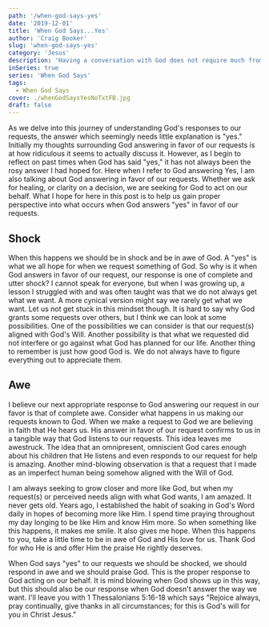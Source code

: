 ```yaml
---
path: '/when-god-says-yes'
date: '2019-12-01'
title: 'When God Says...Yes'
author: 'Craig Booker'
slug: 'when-god-says-yes'
category: 'Jesus'
description: 'Having a conversation with God does not require much from us. Knowing what to do with God’s answers is another thing. Once you get past the actual act of prayer, knowing what to do with God’s answers is what is truly hard. A large part of understanding prayer has less to do with the actual act and more of understanding how God works.'
inSeries: true
series: 'When God Says'
tags:
  - When God Says
cover: ./whenGodSaysYesNoTxtFB.jpg
draft: false
---
```


As we delve into this journey of understanding God's responses to our requests, the answer which seemingly needs little explanation is "yes." Initially my thoughts surrounding God answering in favor of our requests is at how ridiculous it seems to actually discuss it. However, as I begin to reflect on past times when God has said "yes," it has not always been the rosy answer I had hoped for. Here when I refer to God answering Yes, I am also talking about God answering in favor of our requests. Whether we ask for healing, or clarity on a decision, we are seeking for God to act on our behalf. What I hope for here in this post is to help us gain proper perspective into what occurs when God answers "yes" in favor of our requests.

## Shock

When this happens we should be in shock and be in awe of God. A "yes" is what we all hope for when we request something of God. So why is it when God answers in favor of our request, our response is one of complete and utter shock? I cannot speak for everyone, but when I was growing up, a lesson I struggled with and was often taught was that we do not always get what we want. A more cynical version might say we rarely get what we want. Let us not get stuck in this mindset though. It is hard to say why God grants some requests over others, but I think we can look at some possibilities. One of the possibilities we can consider is that our request(s) aligned with God's Will. Another possibility is that what we requested did not interfere or go against what God has planned for our life. Another thing to remember is just how good God is. We do not always have to figure everything out to appreciate them.

## Awe

I believe our next appropriate response to God answering our request in our favor is that of complete awe. Consider what happens in us making our requests known to God. When we make a request to God we are believing in faith that He hears us. His answer in favor of our request confirms to us in a tangible way that God listens to our requests. This idea leaves me awestruck. The idea that an omnipresent, omniscient God cares enough about his children that He listens and even responds to our request for help is amazing. Another mind-blowing observation is that a request that I made as an imperfect human being somehow aligned with the Will of God.

I am always seeking to grow closer and more like God, but when my request(s) or perceived needs align with what God wants, I am amazed. It never gets old. Years ago, I established the habit of soaking in God's Word daily in hopes of becoming more like Him. I spend time praying throughout my day longing to be like Him and know Him more. So when something like this happens, it makes me smile. It also gives me hope. When this happens to you, take a little time to be in awe of God and His love for us. Thank God for who He is and offer Him the praise He rightly deserves.

When God says "yes" to our requests we should be shocked, we should respond in awe and we should praise God. This is the proper response to God acting on our behalf. It is mind blowing when God shows up in this way, but this should also be our response when God doesn't answer the way we want. I'll leave you with 1 Thessalonians 5:16-18 which says "Rejoice always, pray continually, give thanks in all circumstances; for this is God's will for you in Christ Jesus."
